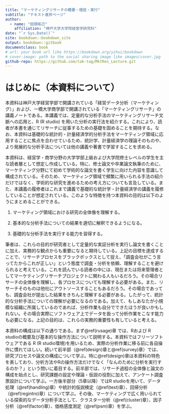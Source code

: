 ```yaml
--- 
title: "マーケティングリサーチの概要・理屈・実行"
subtitle: "テキスト進捗ページ"
author: 
  - name: "田頭拓己"
    affiliation: "神戸大学大学院経営学研究科"
date: "`r Sys.Date()`"
site: bookdown::bookdown_site
output: bookdown::gitbook
documentclass: book
# url: your book url like https://bookdown.org/yihui/bookdown
# cover-image: path to the social sharing image like images/cover.jpg
github-repo: https://github.com/tak-tag/MktRes_Lecture.git
---
```

# はじめに（本資料について）

本資料は神戸大学経営学部で開講されている「経営データ分析（マーケティング）」および、一橋大学商学部で開講されている「マーケティングリサーチ」の講義ノートである。本講義では、定量的な分析手法のマーケティングリサーチ文脈への応用と、R (R studio) を用いた分析の実行法を紹介する。これにより、読者が本書を通じてリサーチに従事するための基礎を固めることを期待する。なお、本資料は基礎的な統計的・計量経済学的分析手法をマーケティング領域に応用することに焦点を合わせているため、統計学、計量経済学の理論そのものや、より発展的な分析手法については他の講義や著書で学習することを求める。

本資料は、経営学・商学分野の大学学部上級および大学院修士レベルの学生を主な読者層として想定し作成している。特に、修士論文や卒業論文執筆のために、マーケティング分野にて初めて学術的な論文を書く学生に向けた内容を意識して構成されている。そのため、マーケティング領域で頻繁に用いられる手法の紹介だけではなく、学術的な研究を進めるための考え方についても言及している。また、本講義の履修者はこれまで講義で基礎的な統計学・計量経済学の講義を履修していることが想定されている。このような特徴を持つ本資料の目的は以下のようにまとめることができる。

1.  マーケティング領域における研究の全体像を理解する。

2.  基本的な分析手法についての結果を適切に解釈できるようになる。

3.  基礎的な分析手法を実行する能力を習得する。

筆者は、これらの目的が研究者として定量的な実証分析を実行し論文を書くことに加え、実務的な観点からも重要になると期待している。上記の目標を達成することで、リサーチプロセスをブラックボックスとして捉え、「調査会社がこう言ってたからこれが正しい」という態度で調査・分析を依頼、理解することを避けられると考えている。これを読んでいる読者の中には、現在または将来管理者としてマーケティングリサーチプロジェクトに関わる人もいるだろう。その場合リサーチの全体像を理解し、各プロセスについても理解する必要がある。また、リサーチそのものは他社にアウトソースすることもあるだろう。その場合であっても、調査会社が提出した結果をきちんと理解する必要がある。したがって、統計的な分析手法についての理解が必要になるのである。加えて、もしあなたが小規模な組織に所属しているのであれば、分析作業も自分でできたほうが良いかもしれない。その場合実際にソフトウェア上でデータを扱って分析作業をこなす能力も必要になる。上記の目的は、これらの実務的重要性も有していると考える。

本資料の構成は以下の通りである。まず\@ref(rusage)章 では、Rおよび R studioの概要及び基本的な操作方法について説明する。本資料ではフリーソフトウェアである R (R studio環境)を用いるため、実際の分析作業に移る前に各自操作に慣れてほしい。続いて前半部（\@ref(design)章と\@ref(survey)章）では、研究プロセスや論文の構成について学ぶ。特に\@ref(design)章は本資料の特色を表しており、分析方法やRの操作方法だけでなく「なんのために分析を実行するのか？」という問いに着目する。前半部では、リサーチ過程の全体像と論文の構成を始点とし、研究課題の設定や理論・仮説の役割に加えて、アンケート調査票設計について学ぶ。一方後半部分（5章以降）ではR studioを用いて、データ処理（\@ref(handling)章）や統計的仮説検定（\@ref(test)章）、回帰分析（\@ref(regintro)章）について学ぶ。その後、マーケティングで広く用いられている探索的なデータ分析手法として、クラスター分析（\@ref(cluster)章）、因子分析（\@ref(factor)章）、価格感度測定（\@ref(psm)章）を学ぶ。